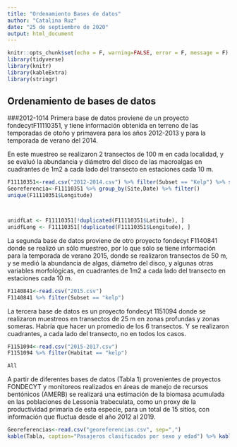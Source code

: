```yaml
---
title: "Ordenamiento Bases de datos"
author: "Catalina Ruz"
date: "25 de septiembre de 2020"
output: html_document
---
```


```r
knitr::opts_chunk$set(echo = F, warning=FALSE, error = F, message = F)
library(tidyverse)
library(knitr)
library(kableExtra)
library(stringr)
```

## Ordenamiento de bases de datos
###2012-1014
Primera base de datos proviene de un proyecto fondecytF11110351, y tiene información obtenida en terreno de las temporadas de otoño y primavera para los años 2012-2013 y para la temporada de verano del 2014.

En este muestreo se realizaron 2 transectos de 100 m en cada localidad, y se evaluó la abundancia y diámetro del disco de las macroalgas en cuadrantes de 1m2 a cada lado del transecto en estaciones cada 10 m.

```r
F11110351<-read.csv("2012-2014.csv") %>% filter(Subset == "Kelp") %>% select(-c(Series,Subset,Transects,Temperature, Visbility,DepthRange,Holdfast.Use,Blade.Use,Cover))
Georeferencia<-F11110351 %>% group_by(Site,Date) %>% filter() 
unique(F11110351$Longitude)



unidfLat <- F11110351[!duplicated(F11110351$Latitude), ]
unidfLong <- F11110351[!duplicated(F11110351$Longitude), ]
```

La segunda base de datos proviene de otro proyecto fondecyt F1140841 donde se realizó un sólo muestreo, por lo que sólo se tiene información para la temporada de verano 2015, donde se realizaron transectos de 50 m, y se medió la abundancia de algas, diámetro del disco, y algunas otras variables morfológicas, en cuadrantes de 1m2 a cada lado del transecto en estaciones cada 10 m.

```r
F1140841<-read.csv("2015.csv") 
F1140841 %>% filter(Subset == "kelp") 
```

La tercera base de datos es un proyecto fondecyt 1151094 donde se realizaron muestreos en transectos de 25 m en zonas profundas y zonas someras. Habría que hacer un promedio de los 6 transectos. Y se realizaron cuadrantes, a cada lado del transecto, no en todos los casos.

```r
F1151094<-read.csv("2015-2017.csv") 
F1151094 %>% filter(Habitat == "kelp") 

```

```r
All
```


A partir de diferentes bases de datos (Tabla 1) provenientes de proyectos FONDECYT y monitoreos realizados en áreas de manejo de recursos bentónicos (AMERB) se realizará una estimación de la biomasa acumulada en las poblaciones de Lessonia trabeculata, como un proxy de la productividad primaria de esta especie, para un total de 15 sitios, con información que fluctua desde el año 2012 al 2019.


```r
Georeferencias<-read.csv("georeferencias.csv", sep=",")
kable(Tabla, caption="Pasajeros clasificados por sexo y edad") %>% kable_styling(bootstrap_options = c("striped","hover", "condensed"), full_width = F)
```


